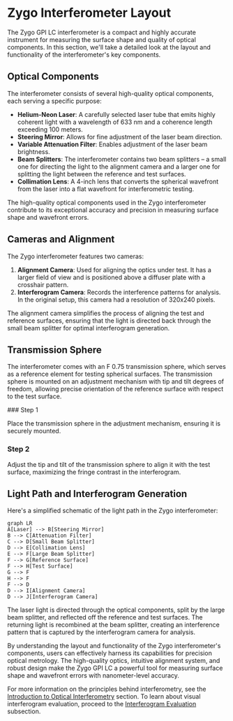 
# Zygo Interferometer Layout

The Zygo GPI LC interferometer is a compact and highly accurate instrument for measuring the surface shape and quality of optical components. In this section, we'll take a detailed look at the layout and functionality of the interferometer's key components.

## Optical Components

The interferometer consists of several high-quality optical components, each serving a specific purpose:

- **Helium-Neon Laser**: A carefully selected laser tube that emits highly coherent light with a wavelength of 633 nm and a coherence length exceeding 100 meters.
- **Steering Mirror**: Allows for fine adjustment of the laser beam direction.
- **Variable Attenuation Filter**: Enables adjustment of the laser beam brightness.
- **Beam Splitters**: The interferometer contains two beam splitters – a small one for directing the light to the alignment camera and a larger one for splitting the light between the reference and test surfaces.
- **Collimation Lens**: A 4-inch lens that converts the spherical wavefront from the laser into a flat wavefront for interferometric testing.

<Callout>
The high-quality optical components used in the Zygo interferometer contribute to its exceptional accuracy and precision in measuring surface shape and wavefront errors.
</Callout>

## Cameras and Alignment

The Zygo interferometer features two cameras:

1. **Alignment Camera**: Used for aligning the optics under test. It has a larger field of view and is positioned above a diffuser plate with a crosshair pattern.
2. **Interferogram Camera**: Records the interference patterns for analysis. In the original setup, this camera had a resolution of 320x240 pixels.

The alignment camera simplifies the process of aligning the test and reference surfaces, ensuring that the light is directed back through the small beam splitter for optimal interferogram generation.

## Transmission Sphere

The interferometer comes with an F 0.75 transmission sphere, which serves as a reference element for testing spherical surfaces. The transmission sphere is mounted on an adjustment mechanism with tip and tilt degrees of freedom, allowing precise orientation of the reference surface with respect to the test surface.

<Steps>
### Step 1

Place the transmission sphere in the adjustment mechanism, ensuring it is securely mounted.

### Step 2 

Adjust the tip and tilt of the transmission sphere to align it with the test surface, maximizing the fringe contrast in the interferogram.
</Steps>

## Light Path and Interferogram Generation

Here's a simplified schematic of the light path in the Zygo interferometer:

```mermaid
graph LR
A[Laser] --> B[Steering Mirror]
B --> C[Attenuation Filter]
C --> D[Small Beam Splitter]
D --> E[Collimation Lens]
E --> F[Large Beam Splitter]
F --> G[Reference Surface]
F --> H[Test Surface]
G --> F
H --> F
F --> D
D --> I[Alignment Camera]
D --> J[Interferogram Camera]
```

The laser light is directed through the optical components, split by the large beam splitter, and reflected off the reference and test surfaces. The returning light is recombined at the beam splitter, creating an interference pattern that is captured by the interferogram camera for analysis.

By understanding the layout and functionality of the Zygo interferometer's components, users can effectively harness its capabilities for precision optical metrology. The high-quality optics, intuitive alignment system, and robust design make the Zygo GPI LC a powerful tool for measuring surface shape and wavefront errors with nanometer-level accuracy.

For more information on the principles behind interferometry, see the [Introduction to Optical Interferometry](/introduction-to-optical-interferometry) section. To learn about visual interferogram evaluation, proceed to the [Interferogram Evaluation](/optical-interferometry-part-1/interferogram-evaluation) subsection.